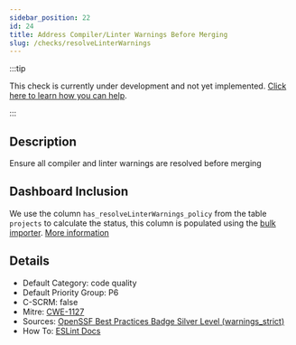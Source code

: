 ```yaml
---
sidebar_position: 22
id: 24
title: Address Compiler/Linter Warnings Before Merging
slug: /checks/resolveLinterWarnings
---
```


<!-- BANNER:START -->
:::tip

This check is currently under development and not yet implemented. [Click here to learn how you can help](/contribute).

:::
<!-- BANNER:END -->

<!-- DESCRIPTION:START -->
## Description
Ensure all compiler and linter warnings are resolved before merging
<!-- DESCRIPTION:END -->

## Dashboard Inclusion

We use the column `has_resolveLinterWarnings_policy` from the table `projects` to calculate the status, this column is populated using the [bulk importer](/docs/visionBoard/importers#bulk-importer). [More information](https://github.com/OpenPathfinder/visionBoard/issues/84)

<!-- DETAILS:START -->
## Details
- Default Category: code quality
- Default Priority Group: P6
- C-SCRM: false
- Mitre: [CWE-1127](https://cwe.mitre.org/data/definitions/1127.html)
- Sources: [OpenSSF Best Practices Badge Silver Level (warnings_strict)](https://www.bestpractices.dev/en/criteria?details=true&rationale=true#1.warnings_strict)
- How To: [ESLint Docs](https://eslint.org/docs/latest/use/getting-started#installation-and-usage)

<!-- DETAILS:END -->
